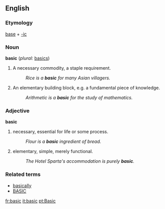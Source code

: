 ==English==

===Etymology===
[[base]] + [[-ic]]

===Noun===
'''basic''' (''plural:'' [[basics]])
# A necessary commodity, a staple requirement.
#:''Rice is a '''basic''' for many Asian villagers.''
# An elementary building block, e.g. a fundamental piece of knowledge.
#:''Arithmetic is a '''basic''' for the study of mathematics.''

===Adjective===
'''basic'''
# necessary, essential for life or some process.
#:''Flour is a '''basic''' ingredient of bread.''
# elementary, simple, merely functional.
#:''The Hotel Sparta's accommodation is purely '''basic'''.''

===Related terms===
* [[basically]]
* [[BASIC]]

[[fr:basic]]
[[it:basic]]
[[pt:Basic]]